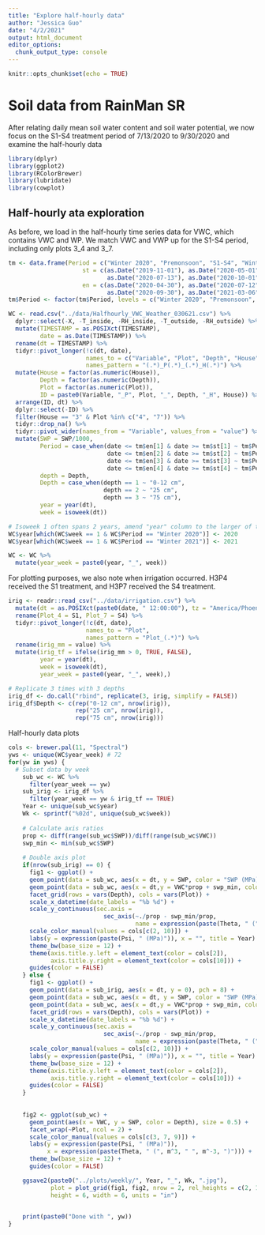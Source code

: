 ```yaml
---
title: "Explore half-hourly data"
author: "Jessica Guo"
date: "4/2/2021"
output: html_document
editor_options: 
  chunk_output_type: console
---
```


```r
knitr::opts_chunk$set(echo = TRUE)
```

# Soil data from RainMan SR

After relating daily mean soil water content and soil water potential, we now focus on the S1-S4 treatment period of 7/13/2020 to 9/30/2020 and examine the half-hourly data

```r
library(dplyr)
library(ggplot2)
library(RColorBrewer)
library(lubridate)
library(cowplot)
```

## Half-hourly ata exploration

As before, we load in the half-hourly time series data for VWC, which contains VWC and WP. We match VWC and VWP up for the S1-S4 period, including only plots 3_4 and 3_7. 

```r
tm <- data.frame(Period = c("Winter 2020", "Premonsoon", "S1-S4", "Winter 2021"),
                     st = c(as.Date("2019-11-01"), as.Date("2020-05-01"), 
                            as.Date("2020-07-13"), as.Date("2020-10-01")),
                     en = c(as.Date("2020-04-30"), as.Date("2020-07-12"),
                            as.Date("2020-09-30"), as.Date("2021-03-06")))
tm$Period <- factor(tm$Period, levels = c("Winter 2020", "Premonsoon", "S1-S4", "Winter 2021"))

WC <- read.csv("../data/Halfhourly_VWC_Weather_030621.csv") %>%
  dplyr::select(-X, -T_inside, -RH_inside, -T_outside, -RH_outside) %>%
  mutate(TIMESTAMP = as.POSIXct(TIMESTAMP),
         date = as.Date(TIMESTAMP)) %>%
  rename(dt = TIMESTAMP) %>%
  tidyr::pivot_longer(!c(dt, date), 
                      names_to = c("Variable", "Plot", "Depth", "House"), 
                      names_pattern = "(.*)_P(.*)_(.*)_H(.*)") %>%
  mutate(House = factor(as.numeric(House)),
         Depth = factor(as.numeric(Depth)),
         Plot = factor(as.numeric(Plot)),
         ID = paste0(Variable, "_P", Plot, "_", Depth, "_H", House)) %>%
  arrange(ID, dt) %>%
  dplyr::select(-ID) %>%
  filter(House == "3" & Plot %in% c("4", "7")) %>%
  tidyr::drop_na() %>%
  tidyr::pivot_wider(names_from = "Variable", values_from = "value") %>%
  mutate(SWP = SWP/1000,
         Period = case_when(date <= tm$en[1] & date >= tm$st[1] ~ tm$Period[1],
                            date <= tm$en[2] & date >= tm$st[2] ~ tm$Period[2],
                            date <= tm$en[3] & date >= tm$st[3] ~ tm$Period[3],
                            date <= tm$en[4] & date >= tm$st[4] ~ tm$Period[4]),
         depth = Depth,
         Depth = case_when(depth == 1 ~ "0-12 cm",
                           depth == 2 ~ "25 cm",
                           depth == 3 ~ "75 cm"),
         year = year(dt),
         week = isoweek(dt))

# Isoweek 1 often spans 2 years, amend "year" column to the larger of the 2 years
WC$year[which(WC$week == 1 & WC$Period == "Winter 2020")] <- 2020
WC$year[which(WC$week == 1 & WC$Period == "Winter 2021")] <- 2021

WC <- WC %>%
  mutate(year_week = paste0(year, "_", week))
```

For plotting purposes, we also note when irrigation occurred. H3P4 received the S1 treatment, and H3P7 received the S4 treatment. 
```r
irig <- readr::read_csv("../data/irrigation.csv") %>%
  mutate(dt = as.POSIXct(paste0(date, " 12:00:00"), tz = "America/Phoenix")) %>%
  rename(Plot_4 = S1, Plot_7 = S4) %>%
  tidyr::pivot_longer(!c(dt, date), 
                      names_to = "Plot", 
                      names_pattern = "Plot_(.*)") %>%
  rename(irig_mm = value) %>%
  mutate(irig_tf = ifelse(irig_mm > 0, TRUE, FALSE),
         year = year(dt),
         week = isoweek(dt),
         year_week = paste0(year, "_", week),)

# Replicate 3 times with 3 depths
irig_df <- do.call("rbind", replicate(3, irig, simplify = FALSE))
irig_df$Depth <- c(rep("0-12 cm", nrow(irig)),
                   rep("25 cm", nrow(irig)),
                   rep("75 cm", nrow(irig)))

```

Half-hourly data plots
```r
cols <- brewer.pal(11, "Spectral")
yws <- unique(WC$year_week) # 72
for(yw in yws) {
  # Subset data by week
    sub_wc <- WC %>%
      filter(year_week == yw)
    sub_irig <- irig_df %>%
      filter(year_week == yw & irig_tf == TRUE)
    Year <- unique(sub_wc$year)
    Wk <- sprintf("%02d", unique(sub_wc$week))
    
    # Calculate axis ratios
    prop <- diff(range(sub_wc$SWP))/diff(range(sub_wc$VWC))
    swp_min <- min(sub_wc$SWP)
    
    # Double axis plot
    if(nrow(sub_irig) == 0) {
      fig1 <- ggplot() +
      geom_point(data = sub_wc, aes(x = dt, y = SWP, color = "SWP (MPa)"), size = 0.5) +
      geom_point(data = sub_wc, aes(x = dt,y = VWC*prop + swp_min, color = "VWC"), size = 0.5) +
      facet_grid(rows = vars(Depth), cols = vars(Plot)) +
      scale_x_datetime(date_labels = "%b %d") +
      scale_y_continuous(sec.axis = 
                           sec_axis(~./prop - swp_min/prop,
                                    name = expression(paste(Theta, " (", m^3, " ", m^-3, ")")))) +
      scale_color_manual(values = cols[c(2, 10)]) +
      labs(y = expression(paste(Psi, " (MPa)")), x = "", title = Year) +
      theme_bw(base_size = 12) +
      theme(axis.title.y.left = element_text(color = cols[2]),
            axis.title.y.right = element_text(color = cols[10])) +
      guides(color = FALSE)
    } else {
      fig1 <- ggplot() +
      geom_point(data = sub_irig, aes(x = dt, y = 0), pch = 8) +
      geom_point(data = sub_wc, aes(x = dt, y = SWP, color = "SWP (MPa)"), size = 0.5) +
      geom_point(data = sub_wc, aes(x = dt,y = VWC*prop + swp_min, color = "VWC"), size = 0.5) +
      facet_grid(rows = vars(Depth), cols = vars(Plot)) +
      scale_x_datetime(date_labels = "%b %d") +
      scale_y_continuous(sec.axis = 
                           sec_axis(~./prop - swp_min/prop,
                                    name = expression(paste(Theta, " (", m^3, " ", m^-3, ")")))) +
      scale_color_manual(values = cols[c(2, 10)]) +
      labs(y = expression(paste(Psi, " (MPa)")), x = "", title = Year) +
      theme_bw(base_size = 12) +
      theme(axis.title.y.left = element_text(color = cols[2]),
            axis.title.y.right = element_text(color = cols[10])) +
      guides(color = FALSE)
    }
    
    
    fig2 <- ggplot(sub_wc) +
      geom_point(aes(x = VWC, y = SWP, color = Depth), size = 0.5) +
      facet_wrap(~Plot, ncol = 2) +
      scale_color_manual(values = cols[c(3, 7, 9)]) +
      labs(y = expression(paste(Psi, " (MPa)")), 
           x = expression(paste(Theta, " (", m^3, " ", m^-3, ")"))) +
      theme_bw(base_size = 12) +
      guides(color = FALSE)

    ggsave2(paste0("../plots/weekly/", Year, "_", Wk, ".jpg"),
            plot = plot_grid(fig1, fig2, nrow = 2, rel_heights = c(2, 1)),                             
            height = 6, width = 6, units = "in")

    
    print(paste0("Done with ", yw))
}
```